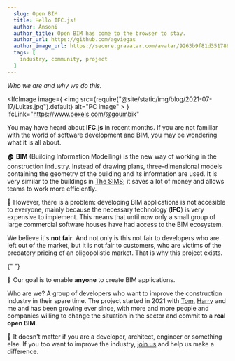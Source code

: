 ```yaml
---
  slug: Open BIM
  title: Hello IFC.js!
  author: Ansoni
  author_title: Open BIM has come to the browser to stay.
  author_url: https://github.com/agviegas
  author_image_url: https://secure.gravatar.com/avatar/9263b9f81d351788e46bc64000c03cb6
  tags: [
    industry, community, project
  ]
---
```


_Who we are and why we do this._

<!--truncate-->


<IfcImage
  image={
    <img
      src={require("@site/static/img/blog/2021-07-17/Lukas.jpg").default}
      alt="PC image"
    ></img>
  }
  ifcLink="https://www.pexels.com/@goumbik"
></IfcImage>

You may have heard about **IFC.js** in recent months. If you are not familiar with the world of software development and BIM, you may be wondering what it is all about.

🏠
**BIM** (Building Information Modelling) is the new way of working in the construction industry. Instead of drawing plans, three-dimensional models containing the geometry of the building and its information are used. It is very similar to the buildings in [The SIMS](https://www.ea.com/games/the-sims); it saves a lot of money and allows teams to work more efficiently.

💸
However, there is a problem: developing BIM applications is not accesible to everyone, mainly because the necessary technology (**IFC**) is very expensive to implement. This means that until now only a small group of large commercial software houses have had access to the BIM ecosystem.

We believe it's **not fair**. And not only is this not fair to developers who are left out of the market, but it is not fair to customers, who are victims of the predatory pricing of an oligopolistic market. That is why this project exists.

{" "}

<IfcCard>
  🤝 Our goal is to enable <b>anyone</b> to create BIM applications.
</IfcCard>

Who are we? A group of developers who want to improve the construction industry in their spare time. The project started in 2021 with [Tom](https://github.com/tomvandig), [Harry](https://github.com/harrycollin) and me and has been growing ever since, with more and more people and companies willing to change the situation in the sector and commit to a **real open BIM**.

🚀
It doesn't matter if you are a developer, architect, engineer or something else. If you too want to improve the industry, [join us](https://discord.gg/FXfyR4XrKT) and help us make a difference.
